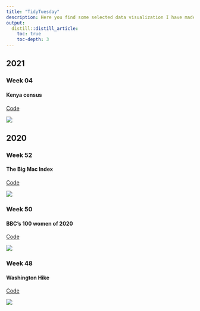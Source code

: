 ```yaml
---
title: "TidyTuesday"
description: Here you find some selected data visualization I have made for [#TidyTuesday](https://github.com/rfordatascience/tidytuesday). All submissions can be found in my [github](https://github.com/avrodrigues/Tidy_tuesday/) repository.
output:
  distill::distill_article:
    toc: true
    toc-depth: 3
---
```

## 2021
### Week 04
#### Kenya census 
[Code](https://github.com/avrodrigues/Tidy_tuesday/tree/main/2021/week04)

![](https://raw.githubusercontent.com/avrodrigues/Tidy_tuesday/main/2021/week04/kenya_crops.png)

## 2020
### Week 52
#### The Big Mac Index
[Code](https://github.com/avrodrigues/Tidy_tuesday/tree/main/2020/week52)

![](https://raw.githubusercontent.com/avrodrigues/Tidy_tuesday/main/2020/week52/bigmac_index.gif)

### Week 50 
#### BBC's 100 women of 2020

[Code](https://github.com/avrodrigues/Tidy_tuesday/tree/main/2020/week50)

![](https://raw.githubusercontent.com/avrodrigues/Tidy_tuesday/main/2020/week50/latin_women.png)

### Week 48 
#### Washington Hike

[Code](https://github.com/avrodrigues/Tidy_tuesday/tree/main/2020/week48)

![](https://raw.githubusercontent.com/avrodrigues/Tidy_tuesday/main/2020/week48/Chart_v2.png)





